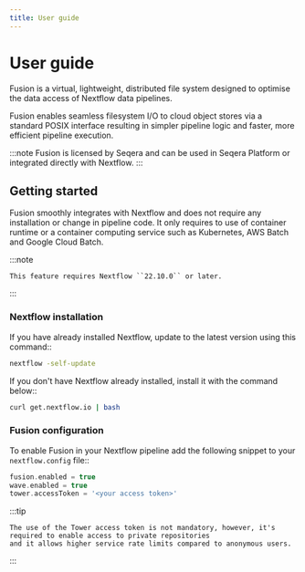 ```yaml
---
title: User guide
---
```


# User guide

Fusion is a virtual, lightweight, distributed file system designed to optimise the data access of Nextflow data pipelines.

Fusion enables seamless filesystem I/O to cloud object stores via a standard POSIX interface resulting in simpler pipeline logic and faster, more efficient pipeline execution.

:::note
Fusion is licensed by Seqera and can be used in Seqera Platform or integrated directly with Nextflow.
:::

## Getting started

Fusion smoothly integrates with Nextflow and does not require any installation or change in pipeline code. It only requires to use of container runtime or a container computing service such as Kubernetes, AWS Batch and Google Cloud Batch.

:::note

    This feature requires Nextflow ``22.10.0`` or later.
:::

### Nextflow installation

If you have already installed Nextflow, update to the latest version using this command::

```bash
nextflow -self-update
```

If you don't have Nextflow already installed, install it with the command below::

```bash
curl get.nextflow.io | bash
```

### Fusion configuration

To enable Fusion in your Nextflow pipeline add the following snippet to your `nextflow.config` file::

```groovy
fusion.enabled = true
wave.enabled = true
tower.accessToken = '<your access token>'
```

:::tip

    The use of the Tower access token is not mandatory, however, it's required to enable access to private repositories
    and it allows higher service rate limits compared to anonymous users.
:::
